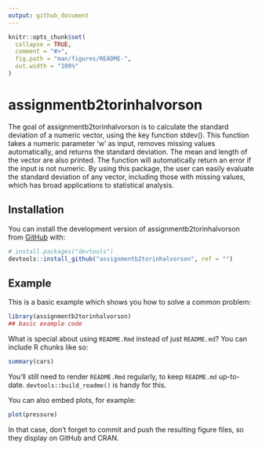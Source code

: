 ```yaml
---
output: github_document
---
```


```r
knitr::opts_chunk$set(
  collapse = TRUE,
  comment = "#>",
  fig.path = "man/figures/README-",
  out.width = "100%"
)
```

# assignmentb2torinhalvorson

The goal of assignmentb2torinhalvorson is to calculate the standard deviation of a numeric vector, using the key function stdev(). 
This function takes a numeric parameter 'w' as input, removes missing values automatically, and returns the standard deviation. 
The mean and length of the vector are also printed. The function will automatically return an error if the input is not numeric. 
By using this package, the user can easily evaluate the standard deviation of any vector, including those with missing values, 
which has broad applications to statistical analysis.

## Installation

You can install the development version of assignmentb2torinhalvorson from [GitHub](https://github.com/) with:

```r
# install.packages("devtools")
devtools::install_github("assignmentb2torinhalvorson", ref = "")
```

## Example

This is a basic example which shows you how to solve a common problem:

```r
library(assignmentb2torinhalvorson)
## basic example code
```

What is special about using `README.Rmd` instead of just `README.md`? You can include R chunks like so:

```r
summary(cars)
```

You'll still need to render `README.Rmd` regularly, to keep `README.md` up-to-date. `devtools::build_readme()` is handy for this.

You can also embed plots, for example:

```r
plot(pressure)
```

In that case, don't forget to commit and push the resulting figure files, so they display on GitHub and CRAN.
